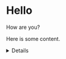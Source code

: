 
# Hello

How are you?

Here is some content.

<!-- <summary>More details</summary>
  Hidden content until expanded. -->

<Details summary='Question1'>
  Hidden content until expanded.
</Details>